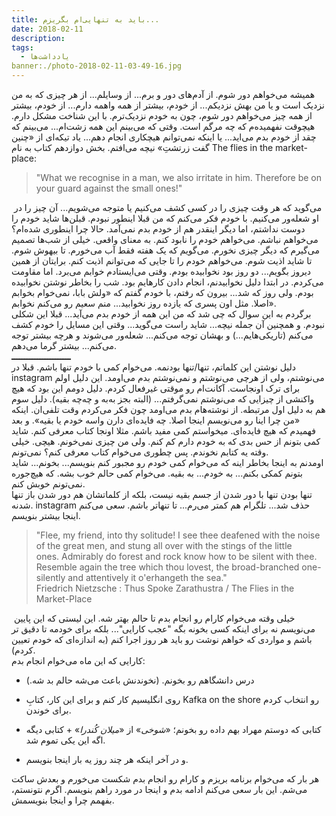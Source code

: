 ```yaml
---
title: باید به تنهایی‌ام بگریزم...
date: 2018-02-11
description: 
tags:
  - یادداشت‌ها
banner:./photo-2018-02-11-03-49-16.jpg
---
```


همیشه می‌خواهم دور شوم. از آدم‌های دور و برم... از وسایلم... از هر چیزی که به من نزدیک است و یا من بهش نزدیکم... از خودم، بیشتر از همه واهمه دارم... از خودم، بیشتر از همه چیز می‌خواهم دور شوم، چون به خودم نزدیک‌ترم. با این شناخت مشکل دارم. هیچوقت نفهمیده‌م که چه مرگم است. وقتی که می‌بینم این همه زشت‌ام... می‌بینم که چقد از خودم بدم می‌اید... یا اینکه نمی‌توانم هیچکاری انجام دهم... یاد تیکه‌ای از «چنین گفت زرتشتِ» نیچه می‌افتم. بخش دوازدهم کتاب به نام ‌The flies in the market-place:

> "What we recognise in a man, we also irritate in him. Therefore be on your guard against the small ones!"

 می‌گوید که هر وقت چیزی را در کسی کشف می‌کنیم یا متوجه می‌شویم... آن چیز را در او شعله‌ور می‌کنیم. با خودم فکر می‌کنم که من قبلا اینطور نبودم. قبلن‌ها شاید خودم را دوست نداشتم، اما دیگر اینقدر هم از خودم بدم نمی‌آمد. حالا چرا اینطوری شده‌ام؟ می‌خواهم نباشم. می‌خواهم خودم را نابود کنم. به معنای واقعی. خیلی از شب‌ها تصمیم می‌گیرم که دیگر چیزی نخورم. می‌گویم که یک هفته فقط آب می‌خورم. تا بیهوش شوم. تا شاید اذیت شوم. می‌خواهم خودم را تا جایی که می‌توانم اذیت کنم. برایتان از همین دیروز بگویم... دو روز بود نخوابیده بودم. وقتی می‌ایستادم خوابم می‌برد. اما مقاومت می‌کردم. در ابتدا دلیل نخوابیدنم، انجام دادن کار‌هایم بود. شب را بخاطر نوشتن نخوابیده بودم. ولی روز که شد... بیرون که رفتم، با خودم گفتم که «ولش بابا، نمی‌خوام بخوابم اصلا. مثل اون پسری که یازده روز نخوابید... منم سعیم رو می‌کنم نخوابم».\
برگردم به این سوال که چی شد که من این همه از خودم بدم می‌آید... قبلا این شکلی نبودم. و همچنین آن جمله نیچه... شاید راست می‌گوید... وقتی این مسایل را خودم کشف می‌کنم (تاریکی‌هایم...) و بهشان توجه می‌کنم... شعله‌ور می‌شوند و هرچه بیشتر توجه می‌کنم... بیشتر گرما می‌دهم.\
**ـــــــــــــــــــــــ**\
دلیل نوشتن این کلماتم، تنها/تنها بودنمه. می‌خوام کمی با خودم تنها باشم. قبلا در instagram می‌نوشتم، ولی از هرچی می‌نوشتم و نمی‌نوشتم بدم می‌اومد. این دلیل اولم برای ترک اونجاست. آکانت‌ام رو موقتی غیرفعال کردم. دلیل دومم این بود که هیچ واکنشی از چیزایی که می‌نوشتم نمی‌گرفتم... (البته بجز به‌به و چه‌چه بقیه). دلیل سوم هم به دلیل اول مرتبطه. از نوشته‌هام بدم می‌اومد چون فکر می‌کردم وقت تلفی‌ان. اینکه «من چرا اینا رو می‌نویسم اینجا اصلا. چه فایده‌ای دارن واسه خودم یا بقیه». و بعد فهمیدم که هیچ فایده‌ای. میخواستم کمی مفید باشم. مثلا اونجا کتاب معرفی کنم. شاید کمی بتونم از حس بدی که به خودم دارم کم کنم. ولی من چیزی نمی‌خونم. هیچی. خیلی وقته یه کتابم نخوندم. پس چطوری می‌خوام کتاب معرفی کنم؟ نمی‌تونم.\
اومدنم به اینجا بخاطر اینه که می‌خوام کمی خودم رو مجبور کنم بنویسم... بخونم... شاید بتونم کمکی بکنم... به خودم... به بقیه. می‌خوام کمی حالم خوب بشه. که هیچ‌جوره نمی‌تونم خوبش کنم.\
تنها بودن تنها با دور شدن از جسم بقیه نیست، بلکه از کلماتشان هم دور شدن باز تنها شدنه. instagram حذف شد... تلگرام هم کمتر می‌رم... تا تنها‌تر باشم. سعی می‌کنم اینجا بیشتر بنویسم.

> "Flee, my friend, into thy solitude! I see thee deafened with the noise of the great men, and stung all over with the stings of the little ones. Admirably do forest and rock know how to be silent with thee. Resemble again the tree which thou lovest, the broad-branched one- silently and attentively it o'erhangeth the sea."\
> Friedrich Nietzsche : Thus Spoke Zarathustra / The Flies in the Market-Place

 خیلی وقته می‌خوام کارام رو انجام بدم تا حالم بهتر شه. این لیستی که این پایین می‌نویسم نه برای اینکه کسی بخونه بگه "عجب کارایی"... بلکه برای خودمه تا دقیق تر باشم و مواردی که خواهم نوشت رو باید هر روز اجرا کنم (به اندازه‌ای که خودم تعیین کردم).\
کارایی که این ماه می‌خوام انجام بدم:

-   درس دانشگاهم رو بخونم. (نخوندنش باعث می‌شه حالم بد شه.)

-   روی انگلیسیم کار کنم و برای این کار، کتابِ Kafka on the shore رو انتخاب کردم برای خوندن.

-   کتابی که دوستم مهراد بهم داده رو بخونم؛ «*شوخی*» از «*میلان کُندرا*» + کتابی دیگه اگه این یکی تموم شد.

-   و در آخر اینکه هر چند روز یه بار اینجا بنویسم.

هر بار که ‌می‌خوام برنامه بریزم و کارام رو انجام بدم شکست می‌خورم و بعدش ساکت می‌شم. این بار سعی می‌کنم ادامه بدم و اینجا در مورد راهم بنویسم. اگرم نتونستم، بفهمم چرا و اینجا بنویسمش.